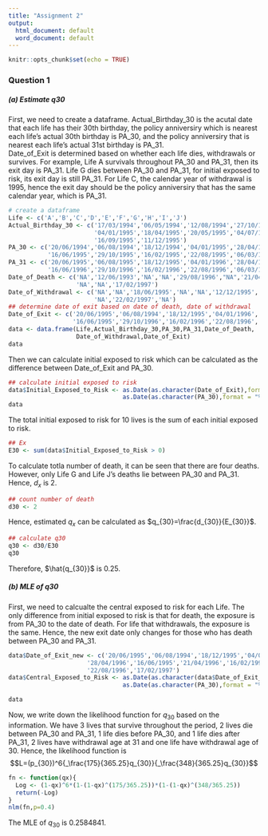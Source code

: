 ```yaml
---
title: "Assignment 2"
output:
  html_document: default
  word_document: default
---
```


```r
knitr::opts_chunk$set(echo = TRUE)
```

### Question 1

##### (a) Estimate q30
First, we need to create a dataframe. Actual_Birthday_30 is the acutal date that each life has their 30th birthday, the policy anniversiry which is nearest each life's actual 30th birthday is PA_30, and the policy anniversiry that is nearest each life's actual 31st birthday is PA_31. 
<br/>
Date_of_Exit is determined based on whether each life dies, withdrawals or survives. For example, Life A survivals throughout PA_30 and PA_31, then its exit day is PA_31. Life G dies between PA_30 and PA_31, for initial exposed to risk, its exit day is still PA_31. For Life C, the calendar year of withdrawal is 1995, hence the exit day should be the policy anniversiry that has the same calendar year, which is PA_31.

```r
# create a dataframe
Life <- c('A','B','C','D','E','F','G','H','I','J')
Actual_Birthday_30 <- c('17/03/1994','06/05/1994','12/08/1994','27/10/1994',
                        '04/01/1995','18/04/1995','20/05/1995','04/07/1995',
                        '16/09/1995','11/12/1995')
PA_30 <- c('20/06/1994','06/08/1994','18/12/1994','04/01/1995','28/04/1995',
           '16/06/1995','29/10/1995','16/02/1995','22/08/1995','06/03/1996')
PA_31 <- c('20/06/1995','06/08/1995','18/12/1995','04/01/1996','28/04/1996',
           '16/06/1996','29/10/1996','16/02/1996','22/08/1996','06/03/1997')
Date_of_Death <- c('NA','12/06/1993','NA','NA','29/08/1996',"NA",'21/04/1996',
                   'NA','NA','17/02/1997')
Date_of_Withdrawal <- c('NA','NA','18/06/1995','NA','NA','12/12/1995','NA',
                        'NA','22/02/1997','NA')
## determine date of exit based on date of death, date of withdrawal
Date_of_Exit <- c('20/06/1995','06/08/1994','18/12/1995','04/01/1996','28/04/1996',
                  '16/06/1995','29/10/1996','16/02/1996','22/08/1996','06/03/1997')
data <- data.frame(Life,Actual_Birthday_30,PA_30,PA_31,Date_of_Death,
                   Date_of_Withdrawal,Date_of_Exit)
data
```

Then we can calculate initial exposed to risk which can be calculated as the difference between Date_of_Exit and PA_30.

```r
## calculate initial exposed to risk
data$Initial_Exposed_to_Risk <- as.Date(as.character(Date_of_Exit),format = "%d/%m/%Y")-
                                as.Date(as.character(PA_30),format = "%d/%m/%Y")
data
```

The total initial exposed to risk for 10 lives is the sum of each initial exposed to risk.
```r
## Ex
E30 <- sum(data$Initial_Exposed_to_Risk > 0)
```

To calculate totla number of death, it can be seen that there are four deaths. However, only Life G and Life J's deaths lie between PA_30 and PA_31. Hence, $d_x$ is 2.
```r
## count number of death
d30 <- 2
```

Hence, estimated $q_x$ can be calculated as $q_{30}=\frac{d_{30}}{E_{30}}$.
```r
## calculate q30
q30 <- d30/E30
q30
```

Therefore, $\hat{q_{30}}$ is 0.25.

##### (b) MLE of q30
First, we need to calcualte the central exposed to risk for each Life. The only difference from initial exposed to risk is that for death, the exposure is from PA_30 to the date of death. For life that withdrawals, the exposure is the same. Hence, the new exit date only changes for those who has death between PA_30 and PA_31.
```r
data$Date_of_Exit_new <- c('20/06/1995','06/08/1994','18/12/1995','04/01/1996',
                      '28/04/1996','16/06/1995','21/04/1996','16/02/1996',
                      '22/08/1996','17/02/1997')
data$Central_Exposed_to_Risk <- as.Date(as.character(data$Date_of_Exit_new),format = "%d/%m/%Y")-
                                as.Date(as.character(PA_30),format = "%d/%m/%Y")

data
```

Now, we write down the likelihood function for $q_30$ based on the information. We have 3 lives that survive throughout the period, 2 lives die between PA_30 and PA_31, 1 life dies before PA_30, and 1 life dies after PA_31, 2 lives have withdrawal age at 31 and one life have withdrawal age of 30. Hence, the likelihood function is $$L=(p_{30})^6{_\frac{175}{365.25}q_{30}}{_\frac{348}{365.25}q_{30}}$$ 

```r
fn <- function(qx){
  Log <- (1-qx)^6*(1-(1-qx)^(175/365.25))*(1-(1-qx)^(348/365.25))
  return(-Log)
}
nlm(fn,p=0.4)
```
The MLE of $q_{30}$ is 0.2584841.





